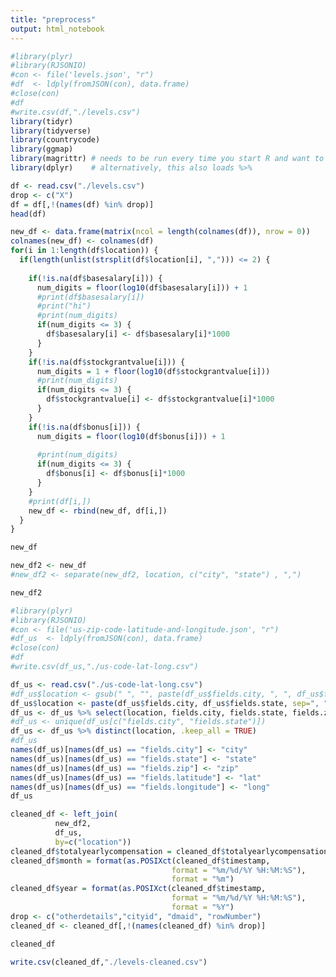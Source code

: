 ```yaml
---
title: "preprocess"
output: html_notebook
---
```


```r
#library(plyr)
#library(RJSONIO)
#con <- file('levels.json', "r")
#df  <- ldply(fromJSON(con), data.frame)
#close(con)
#df
#write.csv(df,"./levels.csv")
library(tidyr)
library(tidyverse)
library(countrycode)
library(ggmap)
library(magrittr) # needs to be run every time you start R and want to use %>%
library(dplyr)    # alternatively, this also loads %>%
```

```r
df <- read.csv("./levels.csv")
drop <- c("X")
df = df[,!(names(df) %in% drop)]
head(df)
```

```r
new_df <- data.frame(matrix(ncol = length(colnames(df)), nrow = 0))
colnames(new_df) <- colnames(df)
for(i in 1:length(df$location)) {
  if(length(unlist(strsplit(df$location[i], ","))) <= 2) {
    
    if(!is.na(df$basesalary[i])) {
      num_digits = floor(log10(df$basesalary[i])) + 1
      #print(df$basesalary[i])
      #print("hi")
      #print(num_digits)
      if(num_digits <= 3) {
        df$basesalary[i] <- df$basesalary[i]*1000
      }
    }
    if(!is.na(df$stockgrantvalue[i])) {
      num_digits = 1 + floor(log10(df$stockgrantvalue[i]))
      #print(num_digits)
      if(num_digits <= 3) {
        df$stockgrantvalue[i] <- df$stockgrantvalue[i]*1000
      }
    }
    if(!is.na(df$bonus[i])) {
      num_digits = floor(log10(df$bonus[i])) + 1
      
      #print(num_digits)
      if(num_digits <= 3) {
        df$bonus[i] <- df$bonus[i]*1000
      }
    }
    #print(df[i,])
    new_df <- rbind(new_df, df[i,])
  }
}
```

```r
new_df
```

```r
new_df2 <- new_df
#new_df2 <- separate(new_df2, location, c("city", "state") , ",")
```

```r
new_df2
```

```r
#library(plyr)
#library(RJSONIO)
#con <- file('us-zip-code-latitude-and-longitude.json', "r")
#df_us  <- ldply(fromJSON(con), data.frame)
#close(con)
#df
#write.csv(df_us,"./us-code-lat-long.csv")
```

```r
df_us <- read.csv("./us-code-lat-long.csv")
#df_us$location <- gsub(" ", "", paste(df_us$fields.city, ", ", df_us$fields.state))
df_us$location <- paste(df_us$fields.city, df_us$fields.state, sep=", ")
df_us <- df_us %>% select(location, fields.city, fields.state, fields.zip, fields.latitude, fields.longitude )
#df_us <- unique(df_us[c("fields.city", "fields.state")])
df_us <- df_us %>% distinct(location, .keep_all = TRUE) 
#df_us
names(df_us)[names(df_us) == "fields.city"] <- "city"
names(df_us)[names(df_us) == "fields.state"] <- "state"
names(df_us)[names(df_us) == "fields.zip"] <- "zip"
names(df_us)[names(df_us) == "fields.latitude"] <- "lat"
names(df_us)[names(df_us) == "fields.longitude"] <- "long"
df_us
```

```r
cleaned_df <- left_join(
          new_df2,
          df_us,
          by=c("location"))
cleaned_df$totalyearlycompensation = cleaned_df$totalyearlycompensation * 1000
cleaned_df$month = format(as.POSIXct(cleaned_df$timestamp, 
                                    format = "%m/%d/%Y %H:%M:%S"), 
                                    format = "%m")
cleaned_df$year = format(as.POSIXct(cleaned_df$timestamp, 
                                    format = "%m/%d/%Y %H:%M:%S"), 
                                    format = "%Y")
drop <- c("otherdetails","cityid", "dmaid", "rowNumber")
cleaned_df <- cleaned_df[,!(names(cleaned_df) %in% drop)]
```

```r
cleaned_df
```

```r
write.csv(cleaned_df,"./levels-cleaned.csv")
```
